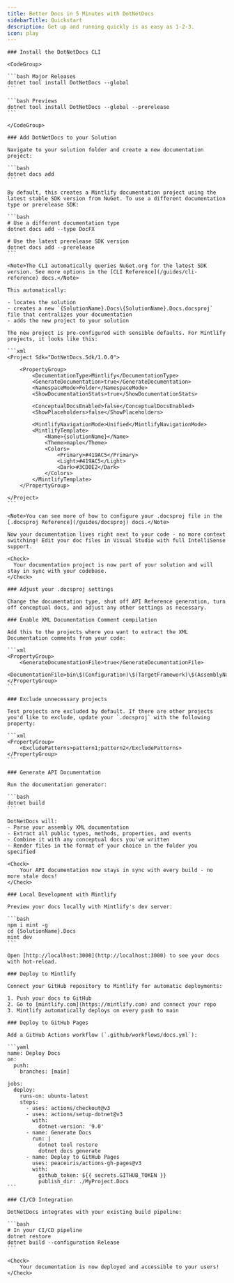 ```yaml
---
title: Better Docs in 5 Minutes with DotNetDocs
sidebarTitle: Quickstart
description: Get up and running quickly is as easy as 1-2-3.
icon: play
---
```



<ValueProposition minimal={true} minCardWidth={320} />

<Steps>
  <Step title="Install" titleSize="h2" iconType="duotone">

    ### Install the DotNetDocs CLI

    <CodeGroup>

    ```bash Major Releases
    dotnet tool install DotNetDocs --global
    ```

    ```bash Previews
    dotnet tool install DotNetDocs --global --prerelease
    ```

    </CodeGroup>

    ### Add DotNetDocs to your Solution

    Navigate to your solution folder and create a new documentation project:

    ```bash
    dotnet docs add
    ```

    By default, this creates a Mintlify documentation project using the latest stable SDK version from NuGet. To use a different documentation type or prerelease SDK:

    ```bash
    # Use a different documentation type
    dotnet docs add --type DocFX

    # Use the latest prerelease SDK version
    dotnet docs add --prerelease
    ```

    <Note>The CLI automatically queries NuGet.org for the latest SDK version. See more options in the [CLI Reference](/guides/cli-reference) docs.</Note>

    This automatically:

    - locates the solution
    - creates a new `{SolutionName}.Docs\{SolutionName}.Docs.docsproj` file that centralizes your documentation
    - adds the new project to your solution

    The new project is pre-configured with sensible defaults. For Mintlify projects, it looks like this:

    ```xml
    <Project Sdk="DotNetDocs.Sdk/1.0.0">

	    <PropertyGroup>
		    <DocumentationType>Mintlify</DocumentationType>
		    <GenerateDocumentation>true</GenerateDocumentation>
		    <NamespaceMode>Folder</NamespaceMode>
		    <ShowDocumentationStats>true</ShowDocumentationStats>

		    <ConceptualDocsEnabled>false</ConceptualDocsEnabled>
		    <ShowPlaceholders>false</ShowPlaceholders>

		    <MintlifyNavigationMode>Unified</MintlifyNavigationMode>
		    <MintlifyTemplate>
			    <Name>{solutionName}</Name>
			    <Theme>maple</Theme>
			    <Colors>
				    <Primary>#419AC5</Primary>
				    <Light>#419AC5</Light>
				    <Dark>#3CD0E2</Dark>
			    </Colors>
		    </MintlifyTemplate>
	    </PropertyGroup>

    </Project>
    ```

    <Note>You can see more of how to configure your .docsproj file in the [.docsproj Reference](/guides/docsproj) docs.</Note>

    Now your documentation lives right next to your code - no more context switching! Edit your doc files in Visual Studio with full IntelliSense support.

    <Check>
      Your documentation project is now part of your solution and will stay in sync with your codebase.
    </Check>
  </Step>

  <Step title="Integrate" titleSize="h2">

    ### Adjust your .docsproj settings

    Change the documentation type, shut off API Reference generation, turn off conceptual docs, and adjust any other settings as necessary.
    
    ### Enable XML Documentation Comment compilation

    Add this to the projects where you want to extract the XML Documentation comments from your code:

    ```xml
    <PropertyGroup>
        <GenerateDocumentationFile>true</GenerateDocumentationFile>
        <DocumentationFile>bin\$(Configuration)\$(TargetFramework)\$(AssemblyName).xml</DocumentationFile>
    </PropertyGroup>
    ```

    ### Exclude unnecessary projects

    Test projects are excluded by default. If there are other projects you'd like to exclude, update your `.docsproj` with the following property:

    ```xml
    <PropertyGroup>
        <ExcludePatterns>pattern1;pattern2</ExcludePatterns>
    </PropertyGroup>
    ```

    ### Generate API Documentation

    Run the documentation generator:

    ```bash
    dotnet build
    ```

    DotNetDocs will:
    - Parse your assembly XML documentation
    - Extract all public types, methods, properties, and events
    - Combine it with any conceptual docs you've written
    - Render files in the format of your choice in the folder you specified

    <Check>
        Your API documentation now stays in sync with every build - no more stale docs!
    </Check>
  </Step>

  <Step title="Deploy" titleSize="h2">

    ### Local Development with Mintlify

    Preview your docs locally with Mintlify's dev server:

    ```bash
    npm i mint -g
    cd {SolutionName}.Docs
    mint dev
    ```

    Open [http://localhost:3000](http://localhost:3000) to see your docs with hot-reload.

    ### Deploy to Mintlify

    Connect your GitHub repository to Mintlify for automatic deployments:

    1. Push your docs to GitHub
    2. Go to [mintlify.com](https://mintlify.com) and connect your repo
    3. Mintlify automatically deploys on every push to main

    ### Deploy to GitHub Pages

    Add a GitHub Actions workflow (`.github/workflows/docs.yml`):

    ```yaml
    name: Deploy Docs
    on:
      push:
        branches: [main]

    jobs:
      deploy:
        runs-on: ubuntu-latest
        steps:
          - uses: actions/checkout@v3
          - uses: actions/setup-dotnet@v3
            with:
              dotnet-version: '9.0'
          - name: Generate Docs
            run: |
              dotnet tool restore
              dotnet docs generate
          - name: Deploy to GitHub Pages
            uses: peaceiris/actions-gh-pages@v3
            with:
              github_token: ${{ secrets.GITHUB_TOKEN }}
              publish_dir: ./MyProject.Docs
    ```

    ### CI/CD Integration

    DotNetDocs integrates with your existing build pipeline:

    ```bash
    # In your CI/CD pipeline
    dotnet restore
    dotnet build --configuration Release
    ```

    <Check>
        Your documentation is now deployed and accessible to your users!
    </Check>
  </Step>
</Steps>